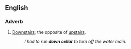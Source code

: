==English==

===Adverb===
{{en-adv|-}}

# {{lb|en|US|idiom}} [[downstairs|Downstairs]]; the opposite of [[upstairs]].
#: ''I had to run '''down cellar''' to turn off the water main.''
